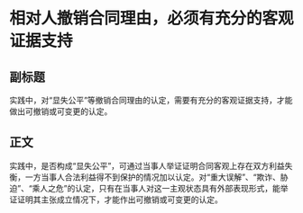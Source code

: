 # 相对人撤销合同理由，必须有充分的客观证据支持
## 副标题
实践中，对“显失公平”等撤销合同理由的认定，需要有充分的客观证据支持，才能做出可撤销或可变更的认定。
## 正文
实践中，是否构成“显失公平”，可通过当事人举证证明合同客观上存在双方利益失衡，一方当事人合法利益得不到保护的情况加以认定。对“重大误解”、“欺诈、胁迫”、“乘人之危”的认定，只有在当事人对这一主观状态具有外部表现形式，能举证证明其主张成立情况下，才能作出可撤销或可变更的认定。